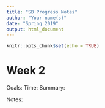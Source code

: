 ```yaml
---
title: "SB Progress Notes"
author: "Your name(s)"
date: "Spring 2019"
output: html_document
---
```


```r
knitr::opts_chunk$set(echo = TRUE)
```

# Week 2

Goals:
Time: 
Summary:


Notes: